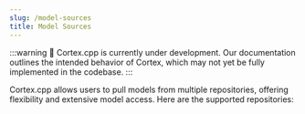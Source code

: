 ```yaml
---
slug: /model-sources
title: Model Sources
---
```



:::warning
🚧 Cortex.cpp is currently under development. Our documentation outlines the intended behavior of Cortex, which may not yet be fully implemented in the codebase.
:::

Cortex.cpp allows users to pull models from multiple repositories, offering flexibility and extensive model access. Here are the supported repositories:

<DocCardList />
